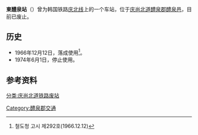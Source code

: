 {{朝鮮半島車站資訊
|公司色 = black
|文字色 = 
|站名 = 東醴泉站
|圖片 = 
|pxl = 
|圖片說明 = 
|前一站 = [[醴泉站|醴泉]]
|前一站距離 = 1.4
|後一站距離 = 2.7
|後一站 = [[高坪站|高坪]]
|諺文 = 동예천역
|朝鮮漢字 = 東醴泉驛
|文觀部式 = Dongyecheon-yeok
|馬-賴式 =
|副站名 = 
|車站編號 = 
|停站路線數 = 
|所屬公司 = [[大韩民国铁道厅|大韩民国铁道厅]]
|所屬路線 = [[庆北线|庆北线]]
|距離 = 86.4
|起點站 = [[金泉站_(庆尚北道)|金泉]]
|所在地 =[[庆尚北道|庆尚北道]][[醴泉郡|醴泉郡]][[醴泉邑|醴泉邑]]
|車站構造 = 地面车站
|月台配置 = 
|啟用年月日 = 1966年12月12日
|廢站年月日 = 1974年6月1日
|上下車人次 = 
|統計年度 = 
|轉車 = 
|備註 = 
|全寬備註 = 
}}

'''東醴泉站'''（{{kor|諺=동예천역|漢=東醴泉驛|羅=Dongyecheon yeok|f=y}}）曾为韩国铁路[[庆北线|庆北线]]上的一个车站，位于[[庆尚北道|庆尚北道]][[醴泉郡|醴泉郡]][[醴泉邑|醴泉邑]]，目前已废止。

== 历史 ==
*1966年12月12日，落成使用<ref>철도청 고시 제292호(1966.12.12)</ref>。
*1974年6月1日，停止使用。

== 参考资料 ==
{{reflist}}

{{庆北线}}

[[分类:庆尚北道铁路废站|分类:庆尚北道铁路废站]]
[[Category:醴泉郡交通|Category:醴泉郡交通]]